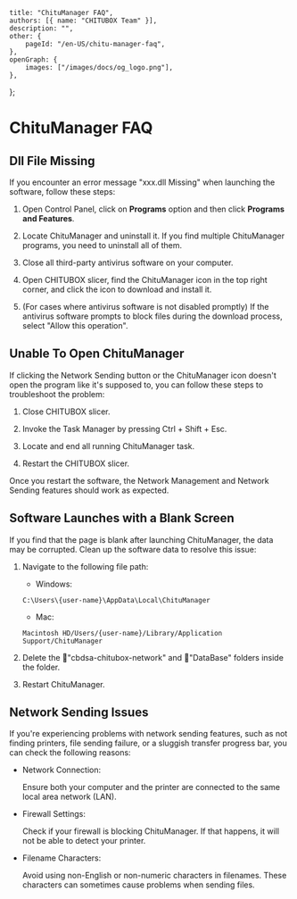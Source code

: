 	title: "ChituManager FAQ",
	authors: [{ name: "CHITUBOX Team" }],
	description: "",
	other: {
		pageId: "/en-US/chitu-manager-faq",
	},
	openGraph: {
		images: ["/images/docs/og_logo.png"],
	},
};

# ChituManager FAQ

## Dll File Missing

If you encounter an error message "xxx.dll Missing" when launching the software, follow these steps:

1. Open Control Panel, click on **Programs** option and then click **Programs and Features**.

1. Locate ChituManager and uninstall it. If you find multiple ChituManager programs, you need to uninstall all of them.

1. Close all third-party antivirus software on your computer. 

1. Open CHITUBOX slicer, find the ChituManager icon in the top right corner, and click the icon to download and install it.

1. (For cases where antivirus software is not disabled promptly) If the antivirus software prompts to block files during the download process, select "Allow this operation".

## Unable To Open ChituManager

If clicking the Network Sending button or the ChituManager icon doesn't open the program like it's supposed to, you can follow these steps to troubleshoot the problem:

1. Close CHITUBOX slicer.

1. Invoke the Task Manager by pressing Ctrl + Shift + Esc.

1. Locate and end all running ChituManager task.

1. Restart the CHITUBOX slicer.

Once you restart the software, the Network Management and Network Sending features should work as expected.

## Software Launches with a Blank Screen

If you find that the page is blank after launching ChituManager, the data may be corrupted. Clean up the software data to resolve this issue:

1. Navigate to the following file path:

    - Windows:

    ```shell
    C:\Users\{user-name}\AppData\Local\ChituManager
    ```

    - Mac:

    ```shell
    Macintosh HD/Users/{user-name}/Library/Application Support/ChituManager
    ```

1. Delete the 📁"cbdsa-chitubox-network" and 📁"DataBase" folders inside the folder.

1. Restart ChituManager.

## Network Sending Issues

If you're experiencing problems with network sending features, such as not finding printers, file sending failure, or a sluggish transfer progress bar, you can check the following reasons:

-   Network Connection:

    Ensure both your computer and the printer are connected to the same local area network (LAN).

-   Firewall Settings:

    Check if your firewall is blocking ChituManager. If that happens, it will not be able to detect your printer.

-   Filename Characters:

    Avoid using non-English or non-numeric characters in filenames. These characters can sometimes cause problems when sending files.

